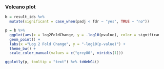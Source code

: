 ### Volcano plot

```r
b = result_ids %>% 
  mutate(significant = case_when(padj < fdr ~ "yes", TRUE ~ "no"))

p = b %>%
  ggplot(aes(x = log2FoldChange, y = -log10(pvalue), color = significant, text = SYMBOL)) +
  geom_point() +
  labs(x ="Log 2 Fold Change", y = "-log10(p-value)") + 
  theme_bw() + 
  scale_color_manual(values = c("grey80", viridis(1)))

ggplotly(p, tooltip = "text") %>% toWebGL()
```
